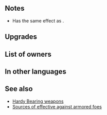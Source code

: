 {{Weapon Infobox
|tagid=SID_鎧殺の暗器＋
|intID=2966
|image=wep_dg064
|exclusive=0
|weaponType=Dagger
|cost=300
|might=12
|range=2
|effectiveness=Armored
|effect=Effective against armored foes. Disables unit's and foe's skills that change attack priority.<br>Effect:【Dagger ７】<br><br>【Dagger ７】<br>After combat, if unit attacked, inflicts Def/Res-７ on target and foes within 2 spaces of target through their next actions.
|statModifiers=0,12,0,0,0
|required=Armorpin Dagger
|refinePaths=default
|refineSP=350
|refineMedals=500
|refineStones=50
|properties=random_owner
}}
==Notes==
* Has the same effect as {{St|Hardy Bearing 3}}.
{{Effective damage bonus|armored}}
{{Hardy Bearing}}
{{IfUnitAttacked}}
{{Penalties}}
==Upgrades==
{{Weapon Upgrade List}}
==List of owners==
{{Skill Hero List}}
==In other languages==
{{OtherLanguages
|japanese=鎧殺の暗器＋
|german=Panzertod+
|spanishEU=Daga punzón +
|spanishLA=Daga punzón +
|french=Dague cuirasse +
|italian=Spaccacorazze+
|chineseTW=破鎧暗器＋
|portuguese=Adaga alfinetada+
}}
==See also==
{{See also skills|cond=Description LIKE '%change attack priority%' AND Name NOT LIKE '%+' AND Exclusive=1|columns=3}}
* [[Hardy Bearing weapons]]
* [[Sources of effective against armored foes]]
{{Weapons Navbox}}